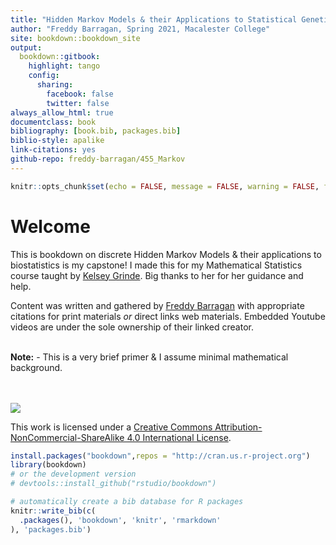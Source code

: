 ```yaml
--- 
title: "Hidden Markov Models & their Applications to Statistical Genetics"
author: "Freddy Barragan, Spring 2021, Macalester College"
site: bookdown::bookdown_site
output:
  bookdown::gitbook:
    highlight: tango
    config:
      sharing:
        facebook: false
        twitter: false
always_allow_html: true
documentclass: book
bibliography: [book.bib, packages.bib]
biblio-style: apalike
link-citations: yes
github-repo: freddy-barragan/455_Markov
---
```

```r
knitr::opts_chunk$set(echo = FALSE, message = FALSE, warning = FALSE, fig.align = "center", error = FALSE)
```

# Welcome {-}

This is bookdown on discrete Hidden Markov Models & their applications to biostatistics is my capstone! I made this for my Mathematical Statistics course taught by [Kelsey Grinde]("http://kegrinde.github.io"). Big thanks to her for her guidance and help.

Content was written and gathered by [Freddy Barragan]("https://freddybarragan.netlify.app") with appropriate citations for print materials *or* direct links web materials. Embedded Youtube videos are under the sole ownership of their linked creator. 

<br>
**Note:**
- This is a very brief primer & I assume minimal mathematical background.

<br>
<br>
![](images/cc_license_button.png)

This work is licensed under a [Creative Commons Attribution-NonCommercial-ShareAlike 4.0 International License](https://creativecommons.org/licenses/by-nc-sa/4.0/).

```r
install.packages("bookdown",repos = "http://cran.us.r-project.org")
library(bookdown)
# or the development version
# devtools::install_github("rstudio/bookdown")
```

```r
# automatically create a bib database for R packages
knitr::write_bib(c(
  .packages(), 'bookdown', 'knitr', 'rmarkdown'
), 'packages.bib')
```


